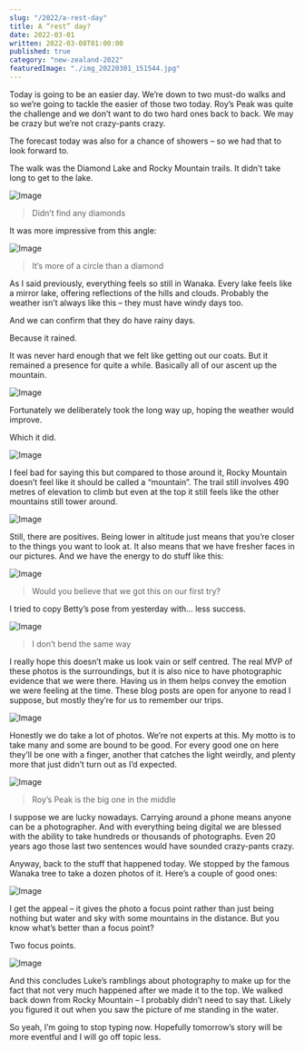 ```yaml
---
slug: "/2022/a-rest-day"
title: A “rest” day?
date: 2022-03-01
written: 2022-03-08T01:00:00
published: true
category: "new-zealand-2022"
featuredImage: "./img_20220301_151544.jpg"
---
```


Today is going to be an easier day. We’re down to two must-do walks and so we’re going to tackle the easier of those two today. Roy’s Peak was quite the challenge and we don’t want to do two hard ones back to back. We may be crazy but we’re not crazy-pants crazy.

The forecast today was also for a chance of showers – so we had that to look forward to.

The walk was the Diamond Lake and Rocky Mountain trails. It didn’t take long to get to the lake.

![Image](img_20220301_113655.jpg)

> Didn’t find any diamonds

It was more impressive from this angle:

![Image](img_20220301_141743.jpg)

> It’s more of a circle than a diamond

As I said previously, everything feels so still in Wanaka. Every lake feels like a mirror lake, offering reflections of the hills and clouds. Probably the weather isn’t always like this – they must have windy days too.

And we can confirm that they do have rainy days.

Because it rained.

It was never hard enough that we felt like getting out our coats. But it remained a presence for quite a while. Basically all of our ascent up the mountain.

![Image](img_20220301_124700.jpg)

Fortunately we deliberately took the long way up, hoping the weather would improve.

Which it did.

![Image](img_20220301_132235.jpg)

I feel bad for saying this but compared to those around it, Rocky Mountain doesn’t feel like it should be called a “mountain”. The trail still involves 490 metres of elevation to climb but even at the top it still feels like the other mountains still tower around.

![Image](img_20220301_131124.jpg)

Still, there are positives. Being lower in altitude just means that you’re closer to the things you want to look at. It also means that we have fresher faces in our pictures. And we have the energy to do stuff like this:

![Image](img_20220301_130859.jpg)

> Would you believe that we got this on our first try?

I tried to copy Betty’s pose from yesterday with… less success.

![Image](img_20220301_130830.jpg)

> I don’t bend the same way

I really hope this doesn’t make us look vain or self centred. The real MVP of these photos is the surroundings, but it is also nice to have photographic evidence that we were there. Having us in them helps convey the emotion we were feeling at the time. These blog posts are open for anyone to read I suppose, but mostly they’re for us to remember our trips.

![Image](img_20220301_132654.jpg)

Honestly we do take a lot of photos. We’re not experts at this. My motto is to take many and some are bound to be good. For every good one on here they’ll be one with a finger, another that catches the light weirdly, and plenty more that just didn’t turn out as I’d expected.

![Image](img_20220301_133542.jpg)

> Roy’s Peak is the big one in the middle

I suppose we are lucky nowadays. Carrying around a phone means anyone can be a photographer. And with everything being digital we are blessed with the ability to take hundreds or thousands of photographs. Even 20 years ago those last two sentences would have sounded crazy-pants crazy.

Anyway, back to the stuff that happened today. We stopped by the famous Wanaka tree to take a dozen photos of it. Here’s a couple of good ones:

![Image](img_20220301_151544.jpg)

I get the appeal – it gives the photo a focus point rather than just being nothing but water and sky with some mountains in the distance. But you know what’s better than a focus point?

Two focus points.

![Image](img_20220301_151843.jpg)

And this concludes Luke’s ramblings about photography to make up for the fact that not very much happened after we made it to the top. We walked back down from Rocky Mountain – I probably didn’t need to say that. Likely you figured it out when you saw the picture of me standing in the water.

So yeah, I’m going to stop typing now. Hopefully tomorrow’s story will be more eventful and I will go off topic less.